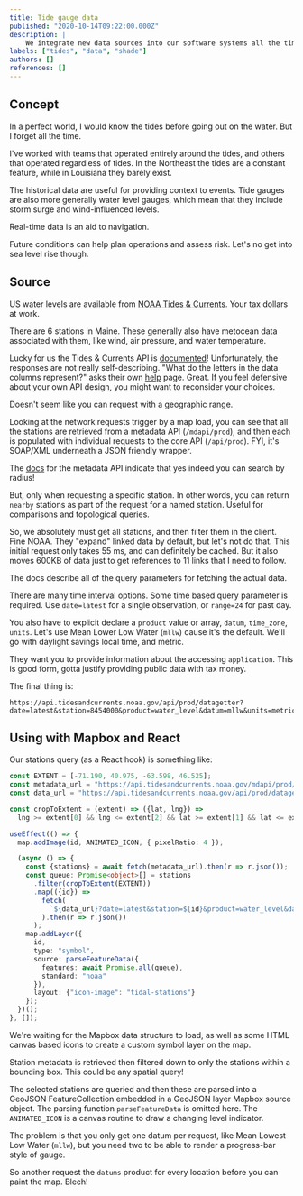 ```yaml
---
title: Tide gauge data
published: "2020-10-14T09:22:00.000Z"
description: |
    We integrate new data sources into our software systems all the time, and thought it would be a good idea to start documenting the how and why. This one describes tide gauge data from NOAA.
labels: ["tides", "data", "shade"]
authors: []
references: []
---
```

## Concept 
In a perfect world, I would know the tides before going out on the water. But I forget all the time. 

I've worked with teams that operated entirely around the tides, and others that operated regardless of tides. In the Northeast the tides are a constant feature, while in Louisiana they barely exist.

The historical data are useful for providing context to events. Tide gauges are also more generally water level gauges, which mean that they include storm surge and wind-influenced levels.

Real-time data is an aid to navigation.

Future conditions can help plan operations and assess risk. Let's no get into sea level rise though.

## Source
US water levels are available from [NOAA Tides & Currents](https://tidesandcurrents.noaa.gov/stations.html?type=Water+Levels#Maine). Your tax dollars at work. 

There are 6 stations in Maine. These generally also have metocean data associated with them, like wind, air pressure, and water temperature. 

Lucky for us the Tides & Currents API is [documented](https://api.tidesandcurrents.noaa.gov/api/prod/)! Unfortunately, the responses are not really self-describing. "What do the letters in the data columns represent?" asks their own [help](https://api.tidesandcurrents.noaa.gov/api/prod/responseHelp.html) page. Great. If you feel defensive about your own API design, you might want to reconsider your choices. 

Doesn't seem like you can request with a geographic range.

Looking at the network requests trigger by a map load, you can see that all the stations are retrieved from a metadata API (`/mdapi/prod`), and then each is populated with individual requests to the core API (`/api/prod`). FYI, it's SOAP/XML underneath a JSON friendly wrapper. 

The [docs](https://api.tidesandcurrents.noaa.gov/mdapi/prod/) for the metadata API indicate that yes indeed you can search by radius! 

But, only when requesting a specific station. In other words, you can return `nearby` stations as part of the request for a named station. Useful for comparisons and topological queries.

So, we absolutely must get all stations, and then filter them in the client. Fine NOAA. They "expand" linked data by default, but let's not do that. This initial request only takes 55 ms, and can definitely be cached. But it also moves 600KB of data just to get references to 11 links that I need to follow. 

The docs describe all of the query parameters for fetching the actual data. 

There are many time interval options. Some time based query parameter is required. Use `date=latest` for a single observation, or `range=24` for past day. 

You also have to explicit declare a `product` value or array, `datum`, `time_zone`, `units`. Let's use Mean Lower Low Water (`mllw`) cause it's the default. We'll go with daylight savings local time, and metric.

They want you to provide information about the accessing `application`. This is good form, gotta justify providing public data with tax money.

The final thing is:
```
https://api.tidesandcurrents.noaa.gov/api/prod/datagetter?date=latest&station=8454000&product=water_level&datum=mllw&units=metric&time_zone=lst_ldt&application=oceanics.io&format=json
```

## Using with Mapbox and React

Our stations query (as a React hook) is something like:

```TypeScript
const EXTENT = [-71.190, 40.975, -63.598, 46.525];
const metadata_url = "https://api.tidesandcurrents.noaa.gov/mdapi/prod/webapi/stations.json?type=waterlevels";
const data_url = "https://api.tidesandcurrents.noaa.gov/api/prod/datagetter";

const cropToExtent = (extent) => ({lat, lng}) =>
  lng >= extent[0] && lng <= extent[2] && lat >= extent[1] && lat <= extent[3];

useEffect(() => {
  map.addImage(id, ANIMATED_ICON, { pixelRatio: 4 });

  (async () => {
    const {stations} = await fetch(metadata_url).then(r => r.json());
    const queue: Promise<object>[] = stations
      .filter(cropToExtent(EXTENT))
      .map(({id}) =>
        fetch(
          `${data_url}?date=latest&station=${id}&product=water_level&datum=mllw&units=metric&time_zone=lst_ldt&application=oceanics.io&format=json`
        ).then(r => r.json())
      );
    map.addLayer({
      id,
      type: "symbol",
      source: parseFeatureData({
        features: await Promise.all(queue), 
        standard: "noaa"
      }),
      layout: {"icon-image": "tidal-stations"}
    });     
  })();
}, []);
```

We're waiting for the Mapbox data structure to load, as well as some HTML canvas based icons to create a custom symbol layer on the map.

Station metadata is retrieved then filtered down to only the stations within a bounding box. This could be any spatial query!

The selected stations are queried and then these are parsed into a GeoJSON FeatureCollection embedded in a GeoJSON layer Mapbox source object. The parsing function `parseFeatureData` is omitted here. The `ANIMATED_ICON` is a canvas routine to draw a changing level indicator. 

The problem is that you only get one datum per request, like Mean Lowest Low Water (`mllw`), but you need two to be able to render a progress-bar style of gauge. 

So another request the `datums` product for every location before you can paint the map. Blech!